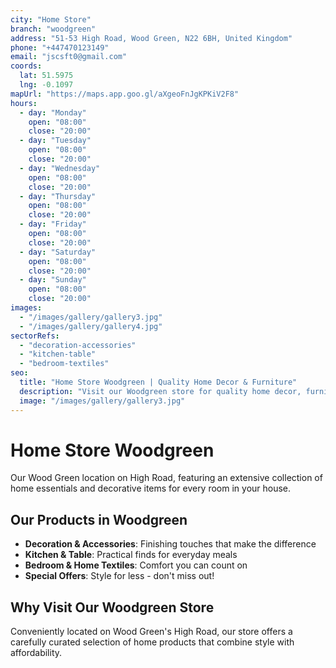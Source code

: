 ```yaml
---
city: "Home Store"
branch: "woodgreen"
address: "51-53 High Road, Wood Green, N22 6BH, United Kingdom"
phone: "+447470123149"
email: "jscsft0@gmail.com"
coords:
  lat: 51.5975
  lng: -0.1097
mapUrl: "https://maps.app.goo.gl/aXgeoFnJgKPKiV2F8"
hours:
  - day: "Monday"
    open: "08:00"
    close: "20:00"
  - day: "Tuesday"
    open: "08:00"
    close: "20:00"
  - day: "Wednesday"
    open: "08:00"
    close: "20:00"
  - day: "Thursday"
    open: "08:00"
    close: "20:00"
  - day: "Friday"
    open: "08:00"
    close: "20:00"
  - day: "Saturday"
    open: "08:00"
    close: "20:00"
  - day: "Sunday"
    open: "08:00"
    close: "20:00"
images:
  - "/images/gallery/gallery3.jpg"
  - "/images/gallery/gallery4.jpg"
sectorRefs:
  - "decoration-accessories"
  - "kitchen-table"
  - "bedroom-textiles"
seo:
  title: "Home Store Woodgreen | Quality Home Decor & Furniture"
  description: "Visit our Woodgreen store for quality home decor, furniture, and accessories. Located on High Road, Wood Green."
  image: "/images/gallery/gallery3.jpg"
---
```


# Home Store Woodgreen

Our Wood Green location on High Road, featuring an extensive collection of home essentials and decorative items for every room in your house.

## Our Products in Woodgreen

- **Decoration & Accessories**: Finishing touches that make the difference
- **Kitchen & Table**: Practical finds for everyday meals  
- **Bedroom & Home Textiles**: Comfort you can count on
- **Special Offers**: Style for less - don't miss out!

## Why Visit Our Woodgreen Store

Conveniently located on Wood Green's High Road, our store offers a carefully curated selection of home products that combine style with affordability.
